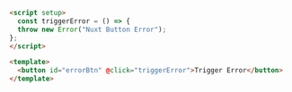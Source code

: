 ```html {tabTitle:Vue} {filename:ErrorButton.vue}
<script setup>
  const triggerError = () => {
  throw new Error("Nuxt Button Error");
};
</script>

<template>
  <button id="errorBtn" @click="triggerError">Trigger Error</button>
</template>
```



